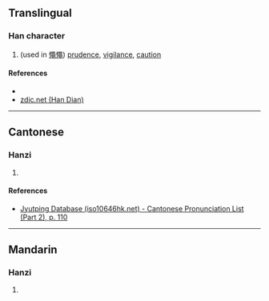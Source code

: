 {{character info/new}}
==Translingual==

===Han character===
{{Han char|rn=61|rad=心|as=13|sn=16|four=97017|canj=PRXU|ids=⿰忄黽}}

# (used in [[憴憴]]) [[prudence]], [[vigilance]], [[caution]]

====References====
* {{Han ref|kx=0404.310|dkj=11293|dj=0744.250|hdz=42360.170|uh=61B4|ud=25012|bh=E97A|bd=59770}}
* [http://www.zdic.net/z/1a/js/61B4.htm zdic.net (Han Dian)]

----

==Cantonese==

===Hanzi===
{{yue-hanzi|jyut=sing4|y=sing4}}

# {{defn|lang=yue|sort=心13}}

====References====
* [http://www.iso10646hk.net/jp/document/download.jsp Jyutping Database (iso10646hk.net) - Cantonese Pronunciation List (Part 2), p. 110]

----

==Mandarin==

===Hanzi===
{{cmn-hanzi|pin=[[shéng]] ([[sheng2]])|wg=sheng<sup>2</sup>}}

# {{defn|lang=cmn|sort=心13}}